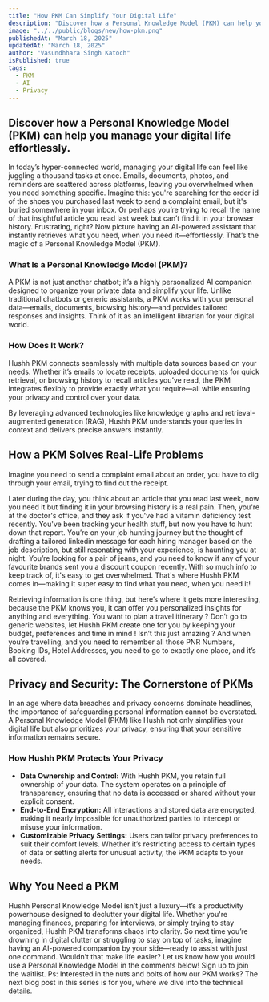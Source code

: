 ```yaml
---
title: "How PKM Can Simplify Your Digital Life"
description: "Discover how a Personal Knowledge Model (PKM) can help you manage your digital life effortlessly."
image: "../../public/blogs/new/how-pkm.png"
publishedAt: "March 18, 2025"
updatedAt: "March 18, 2025"
author: "Vasundhhara Singh Katoch"
isPublished: true
tags:
  - PKM
  - AI
  - Privacy
---
```


## Discover how a Personal Knowledge Model (PKM) can help you manage your digital life effortlessly.

In today’s hyper-connected world, managing your digital life can feel like juggling a thousand tasks at once. Emails, documents, photos, and reminders are scattered across platforms, leaving you overwhelmed when you need something specific. Imagine this: you're searching for the order id of the shoes you purchased last week to send a complaint email, but it's buried somewhere in your inbox. Or perhaps you’re trying to recall the name of that insightful article you read last week but can’t find it in your browser history. Frustrating, right? Now picture having an AI-powered assistant that instantly retrieves what you need, when you need it—effortlessly. That’s the magic of a Personal Knowledge Model (PKM).

### What Is a Personal Knowledge Model (PKM)?

A PKM is not just another chatbot; it’s a highly personalized AI companion designed to organize your private data and simplify your life. Unlike traditional chatbots or generic assistants, a PKM works with your personal data—emails, documents, browsing history—and provides tailored responses and insights. Think of it as an intelligent librarian for your digital world.

### How Does It Work?

Hushh PKM connects seamlessly with multiple data sources based on your needs. Whether it’s emails to locate receipts, uploaded documents for quick retrieval, or browsing history to recall articles you’ve read, the PKM integrates flexibly to provide exactly what you require—all while ensuring your privacy and control over your data.

By leveraging advanced technologies like knowledge graphs and retrieval-augmented generation (RAG), Hushh PKM understands your queries in context and delivers precise answers instantly.

## How a PKM Solves Real-Life Problems

Imagine you need to send a complaint email about an order, you have to dig through your email, trying to find out the receipt.

Later during the day, you think about an article that you read last week, now you need it but finding it in your browsing history is a real pain.
Then, you're at the doctor's office, and they ask if you've had a vitamin deficiency test recently. You've been tracking your health stuff, but now you have to hunt down that report. 
You’re on your job hunting journey but the thought of drafting a tailored linkedin message for each hiring manager based on the job description, but still resonating with your experience, is haunting you at night.
You’re looking for a pair of jeans, and you need to know if any of your favourite brands sent you a discount coupon recently.
With so much info to keep track of, it's easy to get overwhelmed. That's where Hushh PKM comes in—making it super easy to find what you need, when you need it!

Retrieving information is one thing, but here’s where it gets more interesting, because the PKM knows you, it can offer you personalized insights for anything and everything. You want to plan a travel itinerary ? Don’t go to generic websites, let Hushh PKM create one for you by keeping your budget, preferences and time in mind ! Isn’t this just amazing ? And when you’re travelling, and you need to remember all those PNR Numbers, Booking IDs, Hotel Addresses, you need to go to exactly one place, and it’s all covered.

## Privacy and Security: The Cornerstone of PKMs
In an age where data breaches and privacy concerns dominate headlines, the importance of safeguarding personal information cannot be overstated. A Personal Knowledge Model (PKM) like Hushh not only simplifies your digital life but also prioritizes your privacy, ensuring that your sensitive information remains secure.

### How Hushh PKM Protects Your Privacy

- **Data Ownership and Control:** With Hushh PKM, you retain full ownership of your data. The system operates on a principle of transparency, ensuring that no data is accessed or shared without your explicit consent.
- **End-to-End Encryption:** All interactions and stored data are encrypted, making it nearly impossible for unauthorized parties to intercept or misuse your information.
- **Customizable Privacy Settings:** Users can tailor privacy preferences to suit their comfort levels. Whether it’s restricting access to certain types of data or setting alerts for unusual activity, the PKM adapts to your needs.

## Why You Need a PKM

Hushh Personal Knowledge Model isn’t just a luxury—it’s a productivity powerhouse designed to declutter your digital life. Whether you're managing finances, preparing for interviews, or simply trying to stay organized, Hushh PKM transforms chaos into clarity.
So next time you’re drowning in digital clutter or struggling to stay on top of tasks, imagine having an AI-powered companion by your side—ready to assist with just one command.
Wouldn’t that make life easier? Let us know how you would use a Personal Knowledge Model in the comments below! Sign up to join the waitlist.
Ps: Interested in the nuts and bolts of how our PKM works? The next blog post in this series is for you, where we dive into the technical details.


